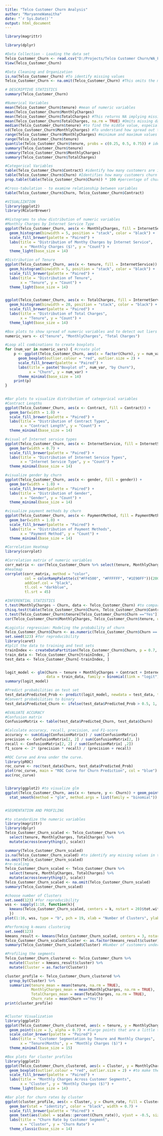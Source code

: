---
title: "Telco Customer Churn Analysis"
author: "MaryanneWamaitha"
date: "`r Sys.Date()`"
output: html_document
---
```{r}
library(magrittr)
```
```{r}
library(dplyr)
```

```{r}
#Data Collection - Loading the data set
Telco_Customer_Churn <- read.csv("D:/Projects/Telco Customer Churn/WA_Fn-UseC_-Telco-Customer-Churn.csv")
View(Telco_Customer_Churn)

#Data Cleaning and Organization
is.na(Telco_Customer_Churn) #To identify missing values
Telco_Customer_Churn <- na.omit(Telco_Customer_Churn) #This omits the missing values.

# DESCRIPTIVE STATISTICS
summary(Telco_Customer_Churn)

#Numerical Variables
mean(Telco_Customer_Churn$tenure) #mean of numeric variables
mean(Telco_Customer_Churn$MonthlyCharges)
mean(Telco_Customer_Churn$TotalCharges) #This returns NA implying missing data
mean(Telco_Customer_Churn$TotalCharges, na.rm = TRUE) #Omits missing data
median(Telco_Customer_Churn$tenure) #to find the middle value, especially for data with outliers
sd(Telco_Customer_Churn$MonthlyCharges) #To understand how spread out the charges are
range(Telco_Customer_Churn$MonthlyCharges) #minimum and maximum values
range(Telco_Customer_Churn$tenure)
quantile(Telco_Customer_Churn$tenure, probs = c(0.25, 0.5, 0.75)) # identifies the distribution of customers staying
summary(Telco_Customer_Churn$tenure)
summary(Telco_Customer_Churn$MonthlyCharges)
summary(Telco_Customer_Churn$TotalCharges)

#Categorical Variables
table(Telco_Customer_Churn$Contract) #identify how many customers are in specific contract duration
table(Telco_Customer_Churn$Churn) #Identifies how many customers churn
prop.table(table(Telco_Customer_Churn$Churn)) * 100 #percentage of churn

#Cross-tabulation - to examine relationship between variables
table(Telco_Customer_Churn$Churn, Telco_Customer_Churn$Contract)

#VISUALIZATION
library(ggplot2)
library(RColorBrewer)

#Histograms to show distribution of numeric variables
#Monthly Charges by Internet Service Type
ggplot(Telco_Customer_Churn, aes(x <- MonthlyCharges, fill = InternetService)) +
  geom_histogram(binwidth = 5, position = "stack", color = "black") +
  scale_fill_brewer(palette = "Paired") +
  labs(title = "Distribution of Monthy Charges by Internet Service",
       x = "Monthly Charges ($)", y = "Count") +
  theme_light(base_size = 14)

#Distribution of Tenure
ggplot(Telco_Customer_Churn, aes(x <- tenure, fill = InternetService)) +
  geom_histogram(binwidth = 5, position = "stack", color = "black") +
  scale_fill_brewer(palette = "Paired") +
  labs(title = "Distribution of Tenure",
       x = "Tenure", y = "Count") +
  theme_light(base_size = 14)


ggplot(Telco_Customer_Churn, aes(x <- TotalCharges, fill = InternetService)) +
  geom_histogram(binwidth = 20, position = "stack", color = "black") +
  scale_fill_brewer(palette = "Paired") +
  labs(title = "Distribution of Total Charges",
       x = "Tenure", y = "Count") +
  theme_light(base_size = 14)

#Box plots to show spread of numeric variables and to detect out liers
numeric_vars <- c("tenure", "MonthlyCharges", "Total Charges")

#Loop all combinations to create boxplots
for (num_var in numeric_vars) { #create plot
    p <- ggplot(Telco_Customer_Churn, aes(x = factor(Churn), y = num_var, fill = "Churn")) +
      geom_boxplot(outlier.colour = "red", outlier.size = 2) +
      scale_fill_brewer(palette = "Paired") +
      labs(title = paste("Boxplot of", num_var, "by Churn"),
           x = "Churn", y = num_var) +
      theme_minimal(base_size = 14)
    print(p)
}
  

#Bar plots to visualize distribution of categorical variables
#Contract Lengths
ggplot(Telco_Customer_Churn, aes(x <- Contract, fill = Contract)) + 
  geom_bar(width = 1.0) +
  scale_fill_brewer(palette = "Paired") +
  labs(title = "Distribution of Contract Types",
       x = "Contract Length", y = "Count") +
  theme_minimal(base_size = 14)

#visual of Internet service types
ggplot(Telco_Customer_Churn, aes(x <- InternetService, fill = InternetService)) + 
  geom_bar(width = 0.7) +
  scale_fill_brewer(palette = "Paired") +
  labs(title = "Distribution of Internet Service Types",
       x = "Internet Service Type", y = "Count") +
  theme_minimal(base_size = 14)

#visualize gender by churn
ggplot(Telco_Customer_Churn, aes(x <- gender, fill = gender)) + 
  geom_bar(width = 1.0) +
  scale_fill_brewer(palette = "Paired") +
  labs(title = "Distribution of Gender",
       x = "Gender", y = "Count") +
  theme_minimal(base_size = 14)

#visualize payment methods by churn
ggplot(Telco_Customer_Churn, aes(x <- PaymentMethod, fill = PaymentMethod)) + 
  geom_bar(width = 1.0) +
  scale_fill_brewer(palette = "Paired") +
  labs(title = "Distribution of Payment Methods",
       x = "Payment Method", y = "Count") +
  theme_minimal(base_size = 14)

#Correlation Heatmap
library(corrplot)

#Correlation matrix of numeric variables
corr_matrix <- cor(Telco_Customer_Churn %>% select(tenure, MonthlyCharges, TotalCharges), use = "complete.obs")
#heatmap
corrplot(corr_matrix, method = "color",
         col = colorRampPalette(c("#FF4500", "#FFFFFF", "#1E90FF"))(200),
         addCoef.col = "black",
         tl.col = "darkblue",
         tl.srt = 45)

#INFERENTIAL STATISTICS
t.test(MonthlyCharges ~ Churn, data <- Telco_Customer_Churn) #to compare means between monthly charges and churn rate.Hypothesis testing
chisq.test(table(Telco_Customer_Churn$Churn, Telco_Customer_Churn$Contract)) # to test independence between churn and contract.
t.test(Telco_Customer_Churn$tenure[Telco_Customer_Churn$Churn =="Yes"])$conf.int #to calculate a 95% confidence interval for the average tenure of churned customers.
cor(Telco_Customer_Churn$MonthlyCharges, Telco_Customer_Churn$tenure, use = "complete.obs") #Correlation analysis to assess relationship between monthly charges and tenure.

#Logistic regression: Modeling the probability of churn
Telco_Customer_Churn$Churn <- as.numeric(Telco_Customer_Churn$Churn == "Yes")
set.seed(123) #for reproducibility
library(caret)
#Split the data to training and test sets
trainIndex <- createDataPartition(Telco_Customer_Churn$Churn, p = 0.7, list = FALSE)
train_data <- Telco_Customer_Churn[trainIndex, ]
test_data <- Telco_Customer_Churn[-trainIndex, ]


logit_model <- glm(Churn ~ tenure + MonthlyCharges + Contract + InternetService, 
                   data = train_data, family = binomial(link = "logit"))
summary(logit_model)

#Predict probabilities on test set
test_data$Predicted_Prob <- predict(logit_model, newdata = test_data, type = "response")
#Convert probabilities to binary
test_data$Predicted_Churn <- ifelse(test_data$Predicted_Prob > 0.5, 1, 0)

#EVALUATE ACCURACY
#Confusion matrix
ConfusionMatrix <- table(test_data$Predicted_Churn, test_data$Churn)

#Calculate accuracy, recall, precision, and F1-score
accuracy <- sum(diag(ConfusionMatrix)) / sum(ConfusionMatrix)
precision <- ConfusionMatrix[2, 2] / sum(ConfusionMatrix[2, ])
recall <- ConfusionMatrix[2, 2] / sum(ConfusionMatrix[ ,2])
f1_score <- 2* (precision * recall) / (precision + recall)

#ROC Curve and Area under the curve.
library(pROC)
roc_curve <- roc(test_data$Churn, test_data$Predicted_Prob)
plot(roc_curve, main = "ROC Curve for Churn Prediction", col = "blue")
auc(roc_curve)


library(ggplot2) #to visualize glm
ggplot(Telco_Customer_Churn, aes(x <- tenure, y <- Churn)) + geom_point() + 
  stat_smooth(method = "glm", method.args = list(family = "binomial"))


#SEGMENTATION AND PROFILING

#to standardize the numeric variables
library(magrittr)
library(dplyr)
Telco_Customer_Churn_scaled <- Telco_Customer_Churn %>% 
  select(tenure, MonthlyCharges, TotalCharges) %>% 
  mutate(across(everything(), scale))

summary(Telco_Customer_Churn_scaled)
is.na(Telco_Customer_Churn_scaled) #to identify any missing values in the scaled data
na.omit(Telco_Customer_Churn_scaled)
#re-scaling
Telco_Customer_Churn_scaled <- Telco_Customer_Churn %>% 
  select(tenure, MonthlyCharges, TotalCharges) %>% 
  mutate(across(everything(), scale))
Telco_Customer_Churn_scaled <- na.omit(Telco_Customer_Churn_scaled)
summary(Telco_Customer_Churn_scaled)

#choose number of Clusters
set.seed(123) #for reproducibility
wss <- sapply(1:10, function(k){
  kmeans(Telco_Customer_Churn_scaled, centers = k, nstart = 20)$tot.withinss
  })
plot(1:10, wss, type = "b", pch = 19, xlab = "Number of Clusters", ylab = "Total WSS") #to determine the number of segments = k, where the rapid decrease starts flattening

#Performing k-means clustering
set.seed(123)
kmeans_result <- kmeans(Telco_Customer_Churn_scaled, centers = 3, nstart = 20)
Telco_Customer_Churn_scaled$Cluster <- as.factor(kmeans_result$cluster) #to group customers into 3 segments
summary(Telco_Customer_Churn_scaled$Cluster) #Number of customers under each cluster

#Profiling the segments
Telco_Customer_Churn_clustered <- Telco_Customer_Churn %>%
  mutate(Cluster = kmeans_result$cluster) %>%
  mutate(Cluster = as.factor(Cluster))

cluster_profile <- Telco_Customer_Churn_clustered %>% 
  group_by(Cluster) %>%
  summarize(tenure_mean = mean(tenure, na.rm = TRUE),
            MonthlyCharges_mean = mean(MonthlyCharges, na.rm = TRUE),
            TotalCharges_mean = mean(TotalCharges, na.rm = TRUE),
            Churn_rate = mean(Churn =="Yes"))
print(cluster_profile)


#Cluster Visualization
library(ggplot2)
ggplot(Telco_Customer_Churn_clustered, aes(x = tenure, y = MonthlyCharges, color = Cluster)) + 
  geom_point(size = 3, alpha = 0.7) + #large points that are a little transparent
  scale_color_brewer(palette = "Paired") + 
  labs(title = "Customer Segmentation by Tenure and Monthly Charges",
       x = "Tenure(Months", y = "Monthly Charges ($)") + 
  theme_minimal(base_size = 15)

#Box plots for cluster profiles
library(ggplot2)
ggplot(Telco_Customer_Churn_clustered, aes(x = Cluster, y = MonthlyCharges, fill = Cluster)) + 
  geom_boxplot(outlier.colour = "red", outlier.size = 2) + #to make the outliers pop out
  scale_fill_brewer(palette = "Paired") + 
  labs(title = "Monthly Charges Across Customer Segments",
       x = "Cluster", y = "Monthly Charges ($)") +
  theme_light(base_size = 14)

#Bar plot for churn rates by cluster
ggplot(cluster_profile, aes(x = Cluster, y = Churn_rate, fill = Cluster)) +
  geom_bar(stat = "identity", color = "black", width = 0.7) +
  scale_fill_brewer(palette = "Paired") +
  geom_text(aes(label = scales::percent(Churn_rate)), vjust = -0.5, size = 5) +
  labs(title = "Churn Rate by Customer Segment",
       x = "Cluster", y = "Churn Rate") +
  theme_classic(base_size = 14)


```


